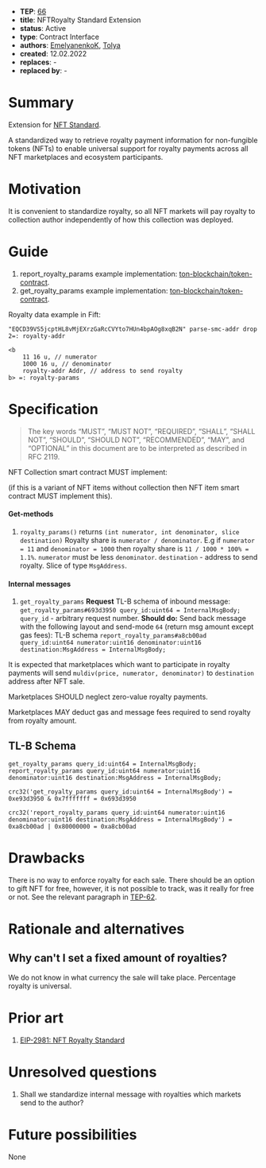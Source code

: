 - **TEP**: [66](https://github.com/ton-blockchain/TEPs/pull/6)
- **title**: NFTRoyalty Standard Extension
- **status**: Active
- **type**: Contract Interface
- **authors**: [EmelyanenkoK](https://github.com/EmelyanenkoK), [Tolya](https://github.com/tolya-yanot)
- **created**: 12.02.2022
- **replaces**: -
- **replaced by**: -

# Summary

Extension for [NFT Standard](https://github.com/ton-blockchain/TEPs/blob/master/text/0062-nft-standard.md).

A standardized way to retrieve royalty payment information for non-fungible tokens (NFTs) to enable universal support for royalty payments across all NFT marketplaces and ecosystem participants.

# Motivation

It is convenient to standardize royalty, so all NFT markets will pay royalty to collection author independently of how this collection was deployed.

# Guide

1. report_royalty_params example implementation: [ton-blockchain/token-contract](https://github.com/ton-blockchain/token-contract/blob/2c13d3ef61ca4288293ad65bf0cfeaed83879b93/nft/nft-collection.fc#L58-L68).
2. get_royalty_params example implementation: [ton-blockchain/token-contract](https://github.com/ton-blockchain/token-contract/blob/2c13d3ef61ca4288293ad65bf0cfeaed83879b93/nft/nft-collection.fc#L149-L153).

Royalty data example in Fift:
```
"EQCD39VS5jcptHL8vMjEXrzGaRcCVYto7HUn4bpAOg8xqB2N" parse-smc-addr drop 2=: royalty-addr

<b
    11 16 u, // numerator
    1000 16 u, // denominator
    royalty-addr Addr, // address to send royalty
b> =: royalty-params
```

# Specification

> The key words “MUST”, “MUST NOT”, “REQUIRED”, “SHALL”, “SHALL NOT”, “SHOULD”, “SHOULD NOT”, “RECOMMENDED”, “MAY”, and “OPTIONAL” in this document are to be interpreted as described in RFC 2119.

NFT Collection smart contract MUST implement:

(if this is a variant of NFT items without collection then NFT item smart contract MUST implement this).

#### Get-methods
1. `royalty_params()` returns `(int numerator, int denominator, slice destination)`
   Royalty share is `numerator / denominator`.
   E.g if `numerator = 11` and `denominator = 1000` then royalty share is `11 / 1000 * 100% = 1.1%`.
   `numerator` must be less `denominator`.
   `destination` - address to send royalty. Slice of type `MsgAddress`.

#### Internal messages
1. `get_royalty_params`
   **Request**
   TL-B schema of inbound message:
   `get_royalty_params#693d3950 query_id:uint64 = InternalMsgBody;`
   `query_id` - arbitrary request number.
   **Should do:**
   Send back message with the following layout and send-mode `64` (return msg amount except gas fees):
   TL-B schema `report_royalty_params#a8cb00ad query_id:uint64 numerator:uint16 denominator:uint16 destination:MsgAddress = InternalMsgBody;`

It is expected that marketplaces which want to participate in royalty payments will send `muldiv(price, numerator, denominator)` to `destination` address after NFT sale.

Marketplaces SHOULD neglect zero-value royalty payments.

Marketplaces MAY deduct gas and message fees required to send royalty from royalty amount.

## TL-B Schema
```
get_royalty_params query_id:uint64 = InternalMsgBody;
report_royalty_params query_id:uint64 numerator:uint16 denominator:uint16 destination:MsgAddress = InternalMsgBody;
```

`crc32('get_royalty_params query_id:uint64 = InternalMsgBody') = 0xe93d3950 & 0x7fffffff = 0x693d3950`

`crc32('report_royalty_params query_id:uint64 numerator:uint16 denominator:uint16 destination:MsgAddress = InternalMsgBody') = 0xa8cb00ad | 0x80000000 = 0xa8cb00ad`

# Drawbacks

There is no way to enforce royalty for each sale. There should be an option to gift NFT for free, however, it is not possible to track, was it really for free or not. See the relevant paragraph in [TEP-62](https://github.com/ton-blockchain/TEPs/blob/master/text/0062-nft-standard.md#why-are-there-no-obligatory-royalties-to-the-author-from-all-sales).

# Rationale and alternatives

## Why can't I set a fixed amount of royalties?
We do not know in what currency the sale will take place. Percentage royalty is universal.

# Prior art

1. [EIP-2981: NFT Royalty Standard](https://eips.ethereum.org/EIPS/eip-2981)

# Unresolved questions

1. Shall we standardize internal message with royalties which markets send to the author?

# Future possibilities

None